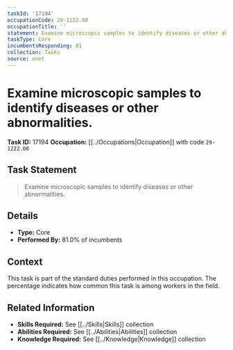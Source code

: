 ```yaml
---
taskId: '17194'
occupationCode: 29-1222.00
occupationTitle: ''
statement: Examine microscopic samples to identify diseases or other abnormalities.
taskType: Core
incumbentsResponding: 81
collection: Tasks
source: onet
---
```

# Examine microscopic samples to identify diseases or other abnormalities.

**Task ID:** 17194
**Occupation:** [[../Occupations|Occupation]] with code `29-1222.00`

## Task Statement

> Examine microscopic samples to identify diseases or other abnormalities.

## Details

- **Type:** Core
- **Performed By:** 81.0% of incumbents

## Context

This task is part of the standard duties performed in this occupation. The percentage indicates how common this task is among workers in the field.

## Related Information

- **Skills Required:** See [[../Skills|Skills]] collection
- **Abilities Required:** See [[../Abilities|Abilities]] collection
- **Knowledge Required:** See [[../Knowledge|Knowledge]] collection

